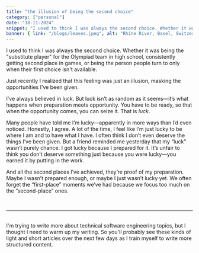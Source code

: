 ```yaml
---
title: "the illusion of being the second choice"
category: ["personal"]
date: "18-11-2024"
snippet: "I used to think I was always the second choice. Whether it was being the 'substitute player' for the Olympiad team in high school, consistently getting second place in games,"
banner: { link: "/blogs/leaves.jpeg", alt: "Rhine River, Basel, Switzerland" }
---
```


I used to think I was always the second choice. Whether it was being the "substitute player" for the Olympiad team in high school, consistently getting second place in games, or being the person people turn to only when their first choice isn't available.

Just recently I realized that this feeling was just an illusion, masking the opportunities I’ve been given.

I’ve always believed in luck. But luck isn’t as random as it seems—it’s what happens when preparation meets opportunity. You have to be ready, so that when the opportunity comes, you can seize it. That is _luck_.

Many people have told me I’m lucky—apparently in more ways than I’d even noticed. Honestly, I agree. A lot of the time, I feel like I’m just lucky to be where I am and to have what I have. I often think I don’t even deserve the things I’ve been given. But a friend reminded me yesterday that my “luck” wasn’t purely chance. I got lucky because I prepared for it. It’s unfair to think you don’t deserve something just because you were lucky—you earned it by putting in the work.

And all the second places I’ve achieved, they’re proof of my preparation. Maybe I wasn’t prepared enough, or maybe I just wasn’t lucky yet. We often forget the “first-place” moments we’ve had because we focus too much on the “second-place” ones.

<br/>
<hr/>
<br/>
<spoiler>I'm trying to write more about technical software engineering topics, but I thought I need to warm up my writing. So you'll probably see these kinds of light and short articles over the next few days as I train myself to write more structured content.<spoiler/>
